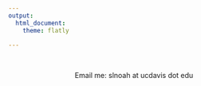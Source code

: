 ```yaml
---
output: 
  html_document:
    theme: flatly

---
```

<br>
<center> Email me: slnoah at ucdavis dot edu